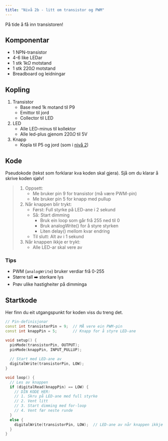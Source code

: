 ```yaml
---
title: "Nivå 2b - litt om transistor og PWM"
---
```


På tide å få inn transistoren!

## Komponentar
- 1 NPN-transistor
- 4-6 like LEDar
- 1 stk $1k\Omega$ motstand
- 1 stk $220\Omega$ motstand
- Breadboard og leidningar

## Kopling

1) Transistor
    - Base med 1k motand til P9
    - Emittor til jord
    - Collector til LED

2) LED
    - Alle LED-minus til kollektor
    - Alle led-plus gjenom $220\Omega$ til 5V

3) Knapp
    - Kopla til P5 og jord (som i [nivå 2](ard2.qmd))

## Kode

Pseudokode (tekst som forklarar kva koden skal gjera). Sjå om du klarar å skrive koden sjølv!

> 1. Oppsett:
>    - Me bruker pin 9 for transistor (må være PWM-pin)
>    - Me bruker pin 5 for knapp med pullup
> 
> 2. Når knappen blir trykt:
>    - Først: Full styrke på LED-ane i 2 sekund
>    - Så: Start dimming
>      * Bruk ein loop som går frå 255 ned til 0
>      * Bruk analogWrite() for å styre styrken
>      * Liten delay() mellom kvar endring
>    - Til slutt: Alt av i 1 sekund
> 
> 3. Når knappen ikkje er trykt:
>    - Alle LED-ar skal vere av


### Tips
- PWM (`analogWrite`) bruker verdiar frå 0-255
- Større tall ➡️ sterkare lys
- Prøv ulike hastigheiter på dimminga

::: {.callout-tip collapse="true"}
## Startkode

Her finn du eit utgangspunkt for koden viss du treng det. 

```cpp
// Pin-definisjonar
const int transistorPin = 9;  // MÅ vere ein PWM-pin
const int knappPin = 5;       // Knapp for å styre LED-ane

void setup() {
  pinMode(transistorPin, OUTPUT);
  pinMode(knappPin, INPUT_PULLUP);
  
  // Start med LED-ane av
  digitalWrite(transistorPin, LOW);
}

void loop() {
  // Les av knappen
  if (digitalRead(knappPin) == LOW) {
    // DIN KODE HER:
    // 1. Skru på LED-ane med full styrke
    // 2. Vent litt
    // 3. Start dimming med for-loop
    // 4. Vent før neste runde
  }
  else {
    digitalWrite(transistorPin, LOW);  // LED-ane av når knappen ikkje er trykt
  }
}
```
:::